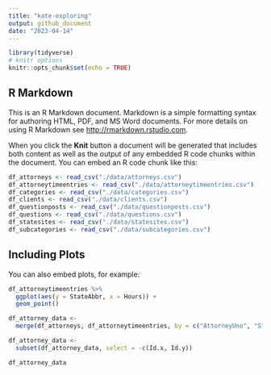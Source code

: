 ```yaml
---
title: "kate-exploring"
output: github_document
date: "2023-04-14"
---
```


```r
library(tidyverse)
# knitr options
knitr::opts_chunk$set(echo = TRUE)
```

## R Markdown

This is an R Markdown document. Markdown is a simple formatting syntax for authoring HTML, PDF, and MS Word documents. For more details on using R Markdown see <http://rmarkdown.rstudio.com>.

When you click the **Knit** button a document will be generated that includes both content as well as the output of any embedded R code chunks within the document. You can embed an R code chunk like this:

```r
df_attorneys <- read_csv("./data/attorneys.csv")
df_attorneytimeentries <- read_csv("./data/attorneytimeentries.csv")
df_categories <- read_csv("./data/categories.csv")
df_clients <- read_csv("./data/clients.csv")
df_questionposts <- read_csv("./data/questionposts.csv")
df_questions <- read_csv("./data/questions.csv")
df_statesites <- read_csv("./data/statesites.csv")
df_subcategories <- read_csv("./data/subcategories.csv")
```

## Including Plots

You can also embed plots, for example:

```r
df_attorneytimeentries %>%
  ggplot(aes(y = StateAbbr, x = Hours)) +
  geom_point()
```
```r
df_attorney_data <-
  merge(df_attorneys, df_attorneytimeentries, by = c("AttorneyUno", "StateAbbr"))

df_attorney_data <-
  subset(df_attorney_data, select = -c(Id.x, Id.y))

df_attorney_data
```

```r

```

